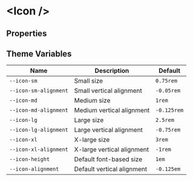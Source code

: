 
# &lt;Icon /&gt;

## Properties

<ArgsTable of={Icon} />

## Theme Variables

| Name                  | Description                | Default     |
| --------------------- | -------------------------- | ----------- |
| `--icon-sm`           | Small size                 | `0.75rem`   |
| `--icon-sm-alignment` | Small vertical alignment   | `-0.05rem`  |
| `--icon-md`           | Medium size                | `1rem`      |
| `--icon-md-alignment` | Medium vertical alignment  | `-0.125rem` |
| `--icon-lg`           | Large size                 | `2.5rem`    |
| `--icon-lg-alignment` | Large vertical alignment   | `-0.75rem`  |
| `--icon-xl`           | X-large size               | `3rem`      |
| `--icon-xl-alignment` | X-large vertical alignment | `-1rem`     |
| `--icon-height`       | Default font-based size    | `1em`       |
| `--icon-alignment`    | Default vertical alignment | `-0.125em`  |
